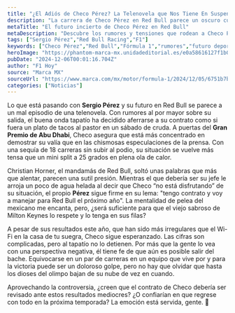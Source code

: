 ```yaml
---
title: "¿El Adiós de Checo Pérez? La Telenovela que Nos Tiene En Suspenso"
description: "La carrera de Checo Pérez en Red Bull parece un oscuro culebrón. Rumores de su salida, presión de su jefe y una sequía en el podio. ¿Qué pasará?"
metaTitle: "El futuro incierto de Checo Pérez en Red Bull"
metaDescription: "Descubre los rumores y tensiones que rodean a Checo Pérez en Red Bull. ¿Su futuro en juego? ¡No te lo pierdas!"
tags: ["Sergio Pérez","Red Bull Racing","F1"]
keywords: ["Checo Pérez","Red Bull","Fórmula 1","rumores","futuro deportivo"]
heroImage: "https://phantom-marca-mx.unidadeditorial.es/e0a58616127f1b08de81207f87285323/resize/600/mx/assets/multimedia/imagenes/2024/12/05/17334086449073.jpg"
pubDate: "2024-12-06T00:01:16.704Z"
author: "F1 Hoy"
source: "Marca MX"
sourceUrl: "https://www.marca.com/mx/motor/formula-1/2024/12/05/6751b7bc268e3e5c398b458a.html"
categories: ["Noticias"]
---
```

Lo que está pasando con **Sergio Pérez** y su futuro en Red Bull se parece a un mal episodio de una telenovela. Con rumores al por mayor sobre su salida, el buena onda tapatío ha decidido aferrarse a su contrato como si fuera un plato de tacos al pastor en un sábado de cruda. A puertas del **Gran Premio de Abu Dhabi**, Checo asegura que está más concentrado en demostrar su valía que en las chismosas especulaciones de la prensa. Con una sequía de 18 carreras sin subir al podio, su situación se vuelve más tensa que un mini split a 25 grados en plena ola de calor. 

Christian Horner, el mandamás de Red Bull, soltó unas palabras que más que alentar, parecen una sutil presión. Mientras el que debería ser su jefe le arroja un poco de agua helada al decir que Checo “no está disfrutando” de su situación, el propio ****Pérez**** sigue firme en su lema: "tengo contrato y voy a manejar para Red Bull el próximo año". La mentalidad de pelea del mexicano me encanta, pero, ¿será suficiente para que el viejo sabroso de Milton Keynes lo respete y lo tenga en sus filas?

A pesar de sus resultados este año, que han sido más irregulares que el Wi-Fi en la casa de tu suegra, Checo sigue esperanzado. Las cifras son complicadas, pero al tapatío no lo detienen. Por más que la gente lo vea con una perspectiva negativa, él tiene fe de que aún es posible salir del bache. Equivocarse en un par de carreras en un equipo que vive por y para la victoria puede ser un doloroso golpe, pero no hay que olvidar que hasta los dioses del olimpo bajan de su nube de vez en cuando. 

Aprovechando la controversia, ¿creen que el contrato de Checo debería ser revisado ante estos resultados mediocres? ¿O confiarían en que regrese con todo en la próxima temporada? La emoción está servida, gente. 🚀


